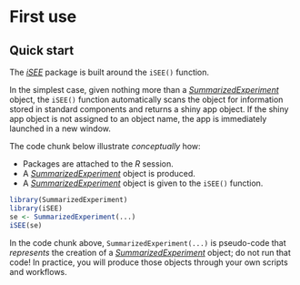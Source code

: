 # First use

## Quick start

The [*iSEE*][bioc-isee] package is built around the `iSEE()` function.

In the simplest case, given nothing more than a [*SummarizedExperiment*][bioc-summarizedexperiment] object, the `iSEE()` function automatically scans the object for information stored in standard components and returns a shiny app object.
If the shiny app object is not assigned to an object name, the app is immediately launched in a new window.

The code chunk below illustrate *conceptually* how:

- Packages are attached to the *R* session.
- A [*SummarizedExperiment*][bioc-summarizedexperiment] object is produced.
- A [*SummarizedExperiment*][bioc-summarizedexperiment] object is given to the `iSEE()` function.

```r
library(SummarizedExperiment)
library(iSEE)
se <- SummarizedExperiment(...)
iSEE(se)
```

::: {.callout-warning}
In the code chunk above, `SummarizedExperiment(...)` is pseudo-code that *represents* the creation of a [*SummarizedExperiment*][bioc-summarizedexperiment] object; do not run that code!
In practice, you will produce those objects through your own scripts and workflows.
:::

[bioc-isee]: https://bioconductor.org/packages/iSEE/
[bioc-summarizedexperiment]: https://bioconductor.org/packages/release/bioc/html/SummarizedExperiment.html
